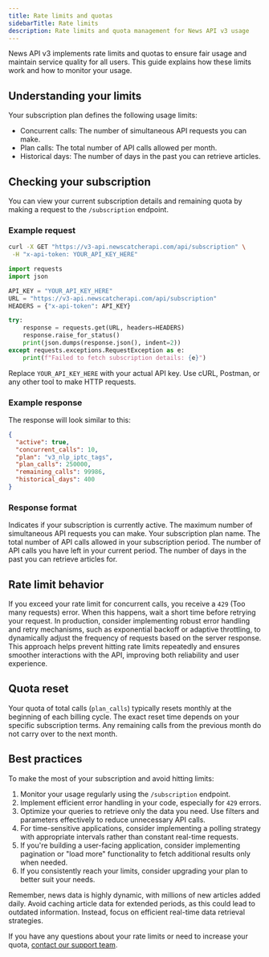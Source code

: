 ```yaml
---
title: Rate limits and quotas
sidebarTitle: Rate limits
description: Rate limits and quota management for News API v3 usage
---
```


News API v3 implements rate limits and quotas to ensure fair usage and maintain
service quality for all users. This guide explains how these limits work and how
to monitor your usage.

## Understanding your limits

Your subscription plan defines the following usage limits:

- Concurrent calls: The number of simultaneous API requests you can make.
- Plan calls: The total number of API calls allowed per month.
- Historical days: The number of days in the past you can retrieve articles.

## Checking your subscription

You can view your current subscription details and remaining quota by making a
request to the `/subscription` endpoint.

### Example request

<CodeGroup>

```bash cURL
curl -X GET "https://v3-api.newscatcherapi.com/api/subscription" \
 -H "x-api-token: YOUR_API_KEY_HERE"
```

```python Python
import requests
import json

API_KEY = "YOUR_API_KEY_HERE"
URL = "https://v3-api.newscatcherapi.com/api/subscription"
HEADERS = {"x-api-token": API_KEY}

try:
    response = requests.get(URL, headers=HEADERS)
    response.raise_for_status()
    print(json.dumps(response.json(), indent=2))
except requests.exceptions.RequestException as e:
    print(f"Failed to fetch subscription details: {e}")
```

</CodeGroup>

Replace `YOUR_API_KEY_HERE` with your actual API key. Use cURL, Postman, or any
other tool to make HTTP requests.

### Example response

The response will look similar to this:

```json
{
  "active": true,
  "concurrent_calls": 10,
  "plan": "v3_nlp_iptc_tags",
  "plan_calls": 250000,
  "remaining_calls": 99986,
  "historical_days": 400
}
```

### Response format

<ResponseField name="active" type="boolean">
  Indicates if your subscription is currently active.
</ResponseField>

<ResponseField name="concurrent_calls" type="integer">
  The maximum number of simultaneous API requests you can make.
</ResponseField>

<ResponseField name="plan" type="string">
  Your subscription plan name.
</ResponseField>

<ResponseField name="plan_calls" type="integer">
  The total number of API calls allowed in your subscription period.
</ResponseField>

<ResponseField name="remaining_calls" type="integer">
  The number of API calls you have left in your current period.
</ResponseField>

<ResponseField name="historical_days" type="integer">
  The number of days in the past you can retrieve articles for.
</ResponseField>

## Rate limit behavior

If you exceed your rate limit for concurrent calls, you receive a `429` (Too
many requests) error. When this happens, wait a short time before retrying your
request. In production, consider implementing robust error handling and retry
mechanisms, such as exponential backoff or adaptive throttling, to dynamically
adjust the frequency of requests based on the server response. This approach
helps prevent hitting rate limits repeatedly and ensures smoother interactions
with the API, improving both reliability and user experience.

## Quota reset

Your quota of total calls (`plan_calls`) typically resets monthly at the
beginning of each billing cycle. The exact reset time depends on your specific
subscription terms. Any remaining calls from the previous month do not carry
over to the next month.

## Best practices

To make the most of your subscription and avoid hitting limits:

1. Monitor your usage regularly using the `/subscription` endpoint.
2. Implement efficient error handling in your code, especially for `429` errors.
3. Optimize your queries to retrieve only the data you need. Use filters and
   parameters effectively to reduce unnecessary API calls.
4. For time-sensitive applications, consider implementing a polling strategy
   with appropriate intervals rather than constant real-time requests.
5. If you're building a user-facing application, consider implementing
   pagination or "load more" functionality to fetch additional results only when
   needed.
6. If you consistently reach your limits, consider upgrading your plan to better
   suit your needs.

Remember, news data is highly dynamic, with millions of new articles added
daily. Avoid caching article data for extended periods, as this could lead to
outdated information. Instead, focus on efficient real-time data retrieval
strategies.

If you have any questions about your rate limits or need to increase your quota,
[contact our support team](https://support-sign-in.newscatcherapi.com/).
